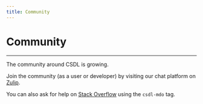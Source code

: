 ```yaml
---
title: Community
---
```


# Community

------------------------------------------------------------------------

The community around CSDL is growing.

Join the community (as a user or developer) by visiting our chat
platform on [Zulip](https://csdl.zulipchat.com/).

You can also ask for help on
[Stack Overflow](https://stackoverflow.com/questions/tagged/csdl-mdo)
using the `csdl-mdo` tag.
